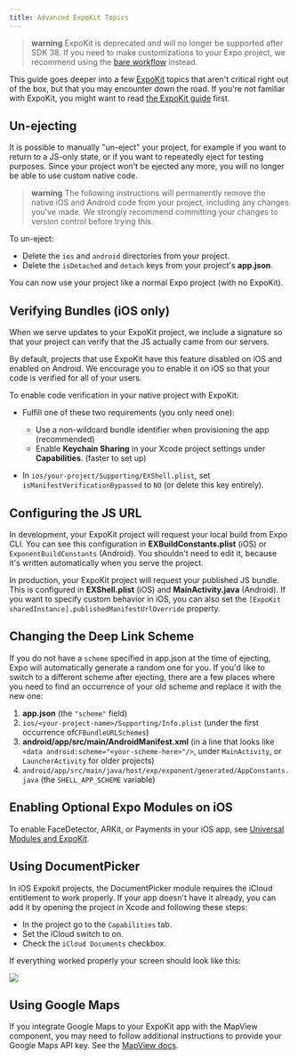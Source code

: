 ```yaml
---
title: Advanced ExpoKit Topics
---
```


> **warning** ExpoKit is deprecated and will no longer be supported after SDK 38. If you need to make customizations to your Expo project, we recommend using the [bare workflow](../workflow/customizing.mdx) instead.

This guide goes deeper into a few [ExpoKit](expokit.mdx) topics that aren't critical
right out of the box, but that you may encounter down the road. If you're not familiar with
ExpoKit, you might want to read [the ExpoKit guide](expokit.mdx) first.

## Un-ejecting

It is possible to manually "un-eject" your project, for example if you want to return to a JS-only state, or if you want to repeatedly eject for testing purposes. Since your project won't be ejected any more, you will no longer be able to use custom native code.

> **warning** The following instructions will permanently remove the native iOS and Android code from your project, including any changes you've made. We strongly recommend committing your changes to version control before trying this.

To un-eject:

- Delete the `ios` and `android` directories from your project.
- Delete the `isDetached` and `detach` keys from your project's **app.json**.

You can now use your project like a normal Expo project (with no ExpoKit).

## Verifying Bundles (iOS only)

When we serve updates to your ExpoKit project, we include a signature so that
your project can verify that the JS actually came from our servers.

By default, projects that use ExpoKit have this feature disabled on iOS and enabled on
Android. We encourage you to enable it on iOS so that your code is verified for all of your
users.

To enable code verification in your native project with ExpoKit:

- Fulfill one of these two requirements (you only need one):

  - Use a non-wildcard bundle identifier when provisioning the app (recommended)
  - Enable **Keychain Sharing** in your Xcode project settings under **Capabilities**. (faster to
    set up)

- In `ios/your-project/Supporting/EXShell.plist`, set `isManifestVerificationBypassed` to
  `NO` (or delete this key entirely).

## Configuring the JS URL

In development, your ExpoKit project will request your local build from Expo CLI. You can see this configuration in **EXBuildConstants.plist** (iOS) or `ExponentBuildConstants` (Android). You shouldn't need to edit it, because it's written automatically when you serve the project.

In production, your ExpoKit project will request your published JS bundle. This is configured in **EXShell.plist** (iOS) and **MainActivity.java** (Android). If you want to specify custom behavior in iOS, you can also set the `[ExpoKit sharedInstance].publishedManifestUrlOverride` property.

## Changing the Deep Link Scheme

If you do not have a `scheme` specified in app.json at the time of ejecting, Expo will automatically generate a random one for you. If you'd like to switch to a different scheme after ejecting, there are a few places where you need to find an occurrence of your old scheme and replace it with the new one:

1.  **app.json** (the `"scheme"` field)
2.  `ios/<your-project-name>/Supporting/Info.plist` (under the first occurrence of`CFBundleURLSchemes`)
3.  **android/app/src/main/AndroidManifest.xml** (in a line that looks like `<data android:scheme="<your-scheme-here>"/>`, under `MainActivity`, or `LauncherActivity` for older projects)
4.  `android/app/src/main/java/host/exp/exponent/generated/AppConstants.java` (the `SHELL_APP_SCHEME` variable)

## Enabling Optional Expo Modules on iOS

To enable FaceDetector, ARKit, or Payments in your iOS app, see [Universal Modules and ExpoKit](universal-modules-and-expokit.mdx).

## Using DocumentPicker

In iOS Expokit projects, the DocumentPicker module requires the iCloud entitlement to work properly. If your app doesn't have it already, you can add it by opening the project in Xcode and following these steps:

- In the project go to the `Capabilities` tab.
- Set the iCloud switch to on.
- Check the `iCloud Documents` checkbox.

If everything worked properly your screen should look like this:

![](/static/images/icloud-entitlement.png)

## Using Google Maps

If you integrate Google Maps to your ExpoKit app with the MapView component, you may need to follow additional instructions to provide your Google Maps API key. See the [MapView docs](../versions/latest/sdk/map-view.mdx).
